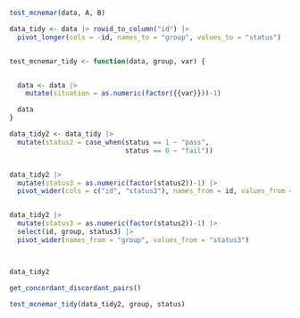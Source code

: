 

```r
test_mcnemar(data, A, B)

data_tidy <- data |> rowid_to_column("id") |>
  pivot_longer(cols = -id, names_to = "group", values_to = "status")


test_mcnemar_tidy <- function(data, group, var) {


  data <- data |>
    mutate(situation = as.numeric(factor({{var}}))-1)

  data
}

data_tidy2 <- data_tidy |>
  mutate(status2 = case_when(status == 1 ~ "pass",
                             status == 0 ~ "fail"))


data_tidy2 |>
  mutate(status3 = as.numeric(factor(status2))-1) |>
  pivot_wider(cols = c("id", "status3"), names_from = id, values_from = status3)


data_tidy2 |>
  mutate(status3 = as.numeric(factor(status2))-1) |>
  select(id, group, status3) |>
  pivot_wider(names_from = "group", values_from = "status3")



data_tidy2

get_concordant_discordant_pairs()

test_mcnemar_tidy(data_tidy2, group, status)

```

